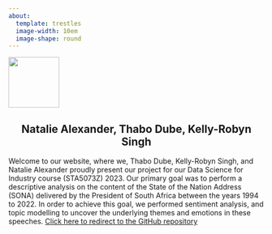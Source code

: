 ```yaml
---
about:
  template: trestles
  image-width: 10em
  image-shape: round
---
```


<style>
.title {
  font-size: 30px;
  font-family: Arial, sans-serif; /* Change to a modern font */
  text-align: center; /* Center align text */
  color: grey;
}
</style>


![](profile.jpg){height=100 fig-align="center"}

##

<div style="text-align:center">

## Natalie Alexander, Thabo Dube, Kelly-Robyn Singh

</div>

Welcome to our website, where we, Thabo Dube, Kelly-Robyn Singh, and Natalie Alexander proudly present our project for our Data Science for Industry course (STA5073Z) 2023. Our primary goal was to perform a descriptive analysis on the content of the State of the Nation Address (SONA) delivered by the President of South Africa between the years 1994 to 2022. In order to achieve this goal, we performed sentiment analysis, and topic modelling to uncover the underlying themes and emotions in these speeches. [Click here to redirect to the GitHub repository](https://github.com/thabo562/STA5073Z_Assignment2)
